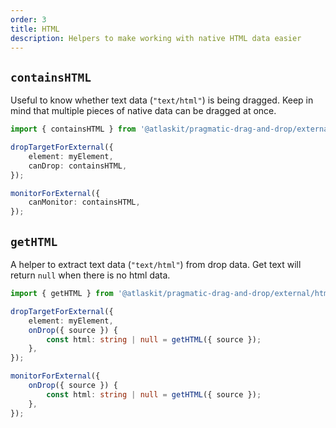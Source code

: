 ```yaml
---
order: 3
title: HTML
description: Helpers to make working with native HTML data easier
---
```


## `containsHTML`

Useful to know whether text data (`"text/html"`) is being dragged. Keep in mind that multiple pieces
of native data can be dragged at once.

```ts
import { containsHTML } from '@atlaskit/pragmatic-drag-and-drop/external/html';

dropTargetForExternal({
	element: myElement,
	canDrop: containsHTML,
});

monitorForExternal({
	canMonitor: containsHTML,
});
```

## `getHTML`

A helper to extract text data (`"text/html"`) from drop data. Get text will return `null` when there
is no html data.

```ts
import { getHTML } from '@atlaskit/pragmatic-drag-and-drop/external/html';

dropTargetForExternal({
	element: myElement,
	onDrop({ source }) {
		const html: string | null = getHTML({ source });
	},
});

monitorForExternal({
	onDrop({ source }) {
		const html: string | null = getHTML({ source });
	},
});
```
